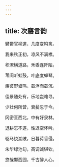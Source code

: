 ```yaml
---
---
---
```

title: 次寤言韵
---



鬰鬰官柳道，几度变鸣禽。

我来秋正初，凉风不满襟。

积潦横道路，禾黍连阡陌。

苇间听蛙鼓，叶底度蝉琴。

羡彼野塘鸣，载浮而载沉。

佳景随处有，乐地岂难寻。

少壮何所营，衰髪忽于今。

冈密亘西北，中有好泉林。

退耕忘不遂，性迟空怀吟。

驱马绕湖陂，日暮荷香侵。

朱华绿池句，高调诚堪钦。

悠哉鄴西园，千古醉人心。